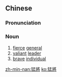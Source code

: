 {{also|猛将}}
==Chinese==
{{zh-forms|s=猛将}}

===Pronunciation===
{{zh-pron
|m=měngjiàng
|c=maang5 zoeng3
|mn=béng-chiòng
|cat=n
}}

===Noun===
{{zh-noun}}

# [[fierce]] [[general]]
# [[valiant]] [[leader]]
# [[brave]] [[individual]]

[[zh-min-nan:猛將]]
[[ko:猛將]]